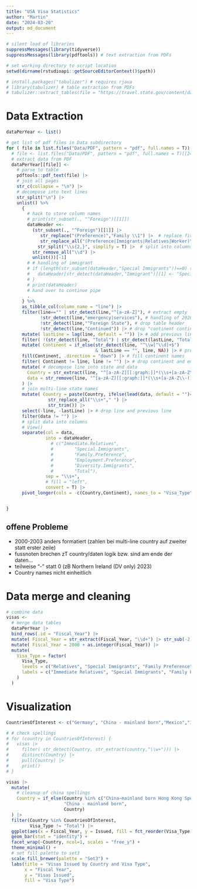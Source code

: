 ```yaml
---
title: "USA Visa Statistics"
author: "Martin"
date: "2024-03-20"
output: md_document
---
```




```r
# silent load of libraries
suppressMessages(library(tidyverse))
suppressMessages(library(pdftools)) # text extraction from PDFs

# set working directory to script location
setwd(dirname(rstudioapi::getSourceEditorContext()$path))

# install.packages("tabulizer") # requires rjava
# library(tabulizer) # table extraction from PDFs
# tabulizer::extract_tables(file = "https://travel.state.gov/content/dam/visas/Statistics/AnnualReports/FY2023AnnualReport/FY2023_AR_TableV.pdf", pages = 1)
```

# Data Extraction

```r

dataPerYear <- list()

# get list of pdf files in Data subdirectory
for ( file in list.files("Data/PDF", pattern = "pdf", full.names = T)) {
  # file <- list.files("Data/PDF", pattern = "pdf", full.names = T)[[24]]
  # extract data from PDF
  dataPerYear[[file]] <-
    # parse to table
    pdftools::pdf_text(file) |>
    # join all pages
    str_c(collapse = "\n") |>
    # decompose into text lines
    str_split("\n") |>
    unlist() %>%
      {
        # hack to store column names
        # print(str_subset(., "^Foreign")[[1]])
        dataHeader <<-
          (str_subset(., "^Foreign")[[1]] |>
             str_replace("(Preference)","Family \\1") |>  # replace first preference col name
             str_replace_all("(Preference|Immigrants|Relatives|Worker)\\d?\\s","\\1  ") |> # manual fixes
            str_split("\\s{2,}", simplify = T) |>  # split into columns
          str_remove_all("\\d") |>
          unlist())[-1]
        # # handling of immigrant
        # if (length(str_subset(dataHeader,"Special Immigrants"))==0) {
        #   dataHeader[str_detect(dataHeader,"Immigrant")][1] <- "Special Immigrants"
        # }
        # print(dataHeader)
        # hand over to continue pipe
        .
      } %>%
      as_tibble_col(column_name = "line") |>
      filter(line=="" | str_detect(line,"^[a-zA-Z]"), # extract empty lines and data
             !str_detect(line,"emergency|services"), # handling of 2020
             !str_detect(line,"^Foreign State"), # drop table header
             !str_detect(line,"Continued")) |> # drop "continent continued" lines
      mutate( lastLine = lag(line, default = "")) |> # add previous line
      filter( !(str_detect(line, "Total") | str_detect(lastLine, "Total")) ) |> # drop total lines
      mutate( Continent = if_else(str_detect(line, "^\\w[^\\d]+$")
                                  & lastLine == "", line, NA)) |> # preserve continent names
      fill(Continent, .direction = "down") |> # fill continent names
      filter( Continent != line, line != "") |> # drop continent and empty lines
      mutate( # decompose line into state and data
        Country = str_extract(line, "^[a-zA-Z][[:graph:]]*(\\s+[a-zA-Z\\-(][[:graph:]]*)*"),
        data = str_remove(line, "^[a-zA-Z][[:graph:]]*(\\s+[a-zA-Z\\-(][[:graph:])]*)*") |> str_trim() |> str_remove_all(",")
      ) |>
      # join multi-line state names
      mutate( Country = paste(Country, ifelse(lead(data, default = "")=="",lead(Country),"")) |>
                str_replace_all("\\s+"," ") |>
                str_trim()) |>
      select(-line, -lastLine) |> # drop line and previous line
      filter(data != "") |>
      # split data into columns
      # View()
      separate(col = data,
               into = dataHeader,
                 # c("Immediate.Relatives",
                 #        "Special.Immigrants",
                 #        "Family.Preference",
                 #        "Employment.Preference",
                 #        "Diversity.Immigrants",
                 #        "Total"),
               sep = "\\s+",
               # fill = "left",
               convert = T) |>
      pivot_longer(cols = -c(Country,Continent), names_to = "Visa_Type", values_to = "Issued")


}
```

## offene Probleme

- 2000-2003 anders formatiert (zahlen bei multi-line country auf zweiter statt erster zeile)
- fussnoten brechen zT country/daten logik bzw. sind am ende der daten...
- teilweise "-" statt 0 (zB Northern Ireland (DV only) 2023)
- Country names nicht einheitlich

# Data merge and cleaning

```r

# combine data
visas <-
  # merge data tables
  dataPerYear |>
  bind_rows(.id = "Fiscal_Year") |>
  mutate( Fiscal_Year = str_extract(Fiscal_Year, "\\d+") |> str_sub(-2,-1)) |>
  mutate( Fiscal_Year = 2000 + as.integer(Fiscal_Year)) |>
  mutate(
    Visa_Type = factor(
      Visa_Type,
      levels = c("Relatives", "Special Immigrants", "Family Preference", "Preference", "Worker", "Immigrants", "Total"),
      labels = c("Immediate Relatives", "Special Immigrants", "Family Preference", "Employment Preference", "Schedule A Worker", "Diversity Immigrants", "Total"),
    )
  )

```

# Visualization

```r

CountriesOfInterest <- c("Germany", "China - mainland born","Mexico","India")

# # check spellings
# for (country in CountriesOfInterest) {
#   visas |>
#     filter( str_detect(Country, str_extract(country,"\\w+"))) |>
#     distinct(Country) |>
#     pull(Country) |>
#     print()
# }

visas |>
  mutate(
    # cleanup of china spellings
    Country = if_else(Country %in% c("China−mainland born Hong Kong Special","China−mainland born"),
                      "China - mainland born",
                      Country)
  ) |>
  filter(Country %in% CountriesOfInterest,
         Visa_Type != "Total") |>
  ggplot(aes(x = Fiscal_Year, y = Issued, fill = fct_reorder(Visa_Type,Issued))) +
  geom_bar(stat = "identity") +
  facet_wrap(~Country, ncol=1, scales = "free_y") +
  theme_minimal() +
  # set fill palette to set3
  scale_fill_brewer(palette = "Set3") +
  labs(title = "Visas Issued by Country and Visa Type",
       x = "Fiscal Year",
       y = "Visas Issued",
       fill = "Visa Type")

```

